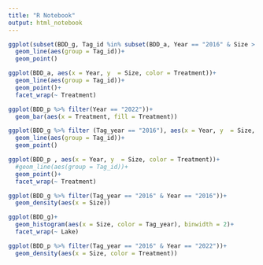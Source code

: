 ```yaml
---
title: "R Notebook"
output: html_notebook
---
```

 

```r
ggplot(subset(BDD_g, Tag_id %in% subset(BDD_a, Year == "2016" & Size > 120)$Tag_id), aes(x = Year, y  = Size, color = Treatment))+
  geom_line(aes(group = Tag_id))+
  geom_point()

ggplot(BDD_a, aes(x = Year, y  = Size, color = Treatment))+
  geom_line(aes(group = Tag_id))+
  geom_point()+
  facet_wrap(~ Treatment)

ggplot(BDD_p %>% filter(Year == "2022"))+
  geom_bar(aes(x = Treatment, fill = Treatment))

ggplot(BDD_g %>% filter (Tag_year == "2016"), aes(x = Year, y  = Size, color = Treatment))+
  geom_line(aes(group = Tag_id))+
  geom_point()

ggplot(BDD_p , aes(x = Year, y  = Size, color = Treatment))+
  #geom_line(aes(group = Tag_id))+
  geom_point()+
  facet_wrap(~ Treatment)

ggplot(BDD_g %>% filter(Tag_year == "2016" & Year == "2016"))+
  geom_density(aes(x = Size))

ggplot(BDD_g)+
  geom_histogram(aes(x = Size, color = Tag_year), binwidth = 2)+
  facet_wrap(~ Lake)


```
```r
ggplot(BDD_p %>% filter(Tag_year == "2016" & Year == "2022"))+
  geom_density(aes(x = Size, color = Treatment))
```

